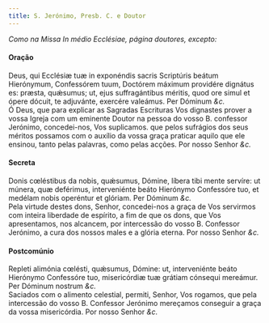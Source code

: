 ```yaml
---
title: S. Jerónimo, Presb. C. e Doutor
---
```



<em>Como na Missa In médio Ecclésiae, página doutores, excepto:</em>

<h4 class="text-center">Oração</h4>
<div class="container-fluid">
<div class="row">
<div class="col-6 dropcaps text-justify">
Deus, qui Ecclésiæ tuæ in exponéndis sacris Scriptúris beátum Hierónymum, Confessórem tuum, Doctórem máximum providére dignátus es: præsta, quǽsumus; ut, ejus suffragántibus méritis, quod ore simul et ópere dócuit, te adjuvánte, exercére valeámus. Per Dóminum <em>&c.</em>
</div>
<div class="col-6 dropcaps text-justify">
Ó Deus, que para explicar as Sagradas Escrituras Vos dignastes prover a vossa Igreja com um eminente Doutor na pessoa do vosso B. confessor Jerónimo, concedei-nos, Vos suplicamos. que pelos sufrágios dos seus méritos possamos com o auxílio da vossa graça praticar aquilo que ele ensinou, tanto pelas palavras, como pelas acções. Por nosso Senhor <em>&c.</em>
</div>
</div>
</div>

<h4 class="text-center">Secreta</h4>
<div class="container-fluid">
<div class="row">
<div class="col-6 dropcaps text-justify">
Donis cœléstibus da nobis, quǽsumus, Dómine, líbera tibi mente servíre: ut múnera, quæ deférimus, interveniénte beáto Hierónymo Confessóre tuo, et medélam nobis operéntur et glóriam. Per Dóminum <em>&c.</em>
</div>
<div class="col-6 dropcaps text-justify">
Pela virtude destes dons, Senhor, concedei-nos a graça de Vos servirmos com inteira liberdade de espírito, a fim de que os dons, que Vos apresentamos, nos alcancem, por intercessão do vosso B. Confessor Jerónimo, a cura dos nossos males e a glória eterna. Por nosso Senhor <em>&c.</em>
</div>
</div>
</div>

<h4 class="text-center">Postcomúnio</h4>
<div class="container-fluid">
<div class="row">
<div class="col-6 dropcaps text-justify">
Repleti alimónia cœlésti, quǽsumus, Dómine: ut, interveniénte beáto Hierónymo Confessóre tuo, misericórdiæ tuæ grátiam cónsequi mereámur. Per Dóminum nostrum <em>&c.</em>
</div>
<div class="col-6 dropcaps text-justify">
Saciados com o alimento celestial, permiti, Senhor, Vos rogamos, que pela intercessão do vosso B. Confessor Jerónimo mereçamos conseguir a graça da vossa misericórdia. Por nosso Senhor <em>&c.</em>
</div>
</div>
</div>